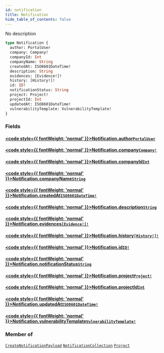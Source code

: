 ```yaml
---
id: notification
title: Notification
hide_table_of_contents: false
---
```








No description

```graphql
type Notification {
  author: PortalUser
  company: Company!
  companyId: Int
  companyName: String
  createdAt: ISO8601DateTime!
  description: String
  evidences: [Evidence!]!
  history: [History!]!
  id: ID!
  notificationStatus: String
  project: Project!
  projectId: Int
  updatedAt: ISO8601DateTime!
  vulnerabilityTemplate: VulnerabilityTemplate!
}
```


### Fields

#### [<code style={{ fontWeight: 'normal' }}>Notification.<b>author</b></code>](#)<Bullet />[`PortalUser`](/api/graphql/documentation/objects/portal-user) <Badge class="secondary" text="object"/>
> 
> 

#### [<code style={{ fontWeight: 'normal' }}>Notification.<b>company</b></code>](#)<Bullet />[`Company!`](/api/graphql/documentation/objects/company) <Badge class="secondary" text="non-null"/> <Badge class="secondary" text="object"/>
> 
> 

#### [<code style={{ fontWeight: 'normal' }}>Notification.<b>companyId</b></code>](#)<Bullet />[`Int`](/api/graphql/documentation/scalars/int) <Badge class="secondary" text="scalar"/>
> 
> 

#### [<code style={{ fontWeight: 'normal' }}>Notification.<b>companyName</b></code>](#)<Bullet />[`String`](/api/graphql/documentation/scalars/string) <Badge class="secondary" text="scalar"/>
> 
> 

#### [<code style={{ fontWeight: 'normal' }}>Notification.<b>createdAt</b></code>](#)<Bullet />[`ISO8601DateTime!`](/api/graphql/documentation/scalars/iso8601-date-time) <Badge class="secondary" text="non-null"/> <Badge class="secondary" text="scalar"/>
> 
> 

#### [<code style={{ fontWeight: 'normal' }}>Notification.<b>description</b></code>](#)<Bullet />[`String`](/api/graphql/documentation/scalars/string) <Badge class="secondary" text="scalar"/>
> 
> 

#### [<code style={{ fontWeight: 'normal' }}>Notification.<b>evidences</b></code>](#)<Bullet />[`[Evidence!]!`](/api/graphql/documentation/objects/evidence) <Badge class="secondary" text="non-null"/> <Badge class="secondary" text="object"/>
> 
> 

#### [<code style={{ fontWeight: 'normal' }}>Notification.<b>history</b></code>](#)<Bullet />[`[History!]!`](/api/graphql/documentation/objects/history) <Badge class="secondary" text="non-null"/> <Badge class="secondary" text="object"/>
> 
> 

#### [<code style={{ fontWeight: 'normal' }}>Notification.<b>id</b></code>](#)<Bullet />[`ID!`](/api/graphql/documentation/scalars/id) <Badge class="secondary" text="non-null"/> <Badge class="secondary" text="scalar"/>
> 
> 

#### [<code style={{ fontWeight: 'normal' }}>Notification.<b>notificationStatus</b></code>](#)<Bullet />[`String`](/api/graphql/documentation/scalars/string) <Badge class="secondary" text="scalar"/>
> 
> 

#### [<code style={{ fontWeight: 'normal' }}>Notification.<b>project</b></code>](#)<Bullet />[`Project!`](/api/graphql/documentation/objects/project) <Badge class="secondary" text="non-null"/> <Badge class="secondary" text="object"/>
> 
> 

#### [<code style={{ fontWeight: 'normal' }}>Notification.<b>projectId</b></code>](#)<Bullet />[`Int`](/api/graphql/documentation/scalars/int) <Badge class="secondary" text="scalar"/>
> 
> 

#### [<code style={{ fontWeight: 'normal' }}>Notification.<b>updatedAt</b></code>](#)<Bullet />[`ISO8601DateTime!`](/api/graphql/documentation/scalars/iso8601-date-time) <Badge class="secondary" text="non-null"/> <Badge class="secondary" text="scalar"/>
> 
> 

#### [<code style={{ fontWeight: 'normal' }}>Notification.<b>vulnerabilityTemplate</b></code>](#)<Bullet />[`VulnerabilityTemplate!`](/api/graphql/documentation/objects/vulnerability-template) <Badge class="secondary" text="non-null"/> <Badge class="secondary" text="object"/>
> 
> 



### Member of

[`CreateNotificationPayload`](/api/graphql/documentation/objects/create-notification-payload)  <Badge class="secondary" text="object"/><Bullet />[`NotificationCollection`](/api/graphql/documentation/objects/notification-collection)  <Badge class="secondary" text="object"/><Bullet />[`Project`](/api/graphql/documentation/objects/project)  <Badge class="secondary" text="object"/>




